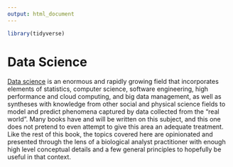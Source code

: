 ---
output: html_document
---

```{r data sci setup, include=FALSE}
library(tidyverse)
```

# Data Science

[Data science](https://en.wikipedia.org/wiki/Data_science) is an enormous and
rapidly growing field that incorporates elements of statistics, computer
science, software engineering, high performance and cloud computing, and big
data management, as well as syntheses with knowledge from other social and
physical science fields to model and predict phenomena captured by data
collected from the "real world". Many books have and will be written on this
subject, and this one does not pretend to even attempt to give this area an
adequate treatment. Like the rest of this book, the topics covered here are
opinionated and presented through the lens of a biological analyst practitioner
with enough high level conceptual details and a few general principles to
hopefully be useful in that context.

